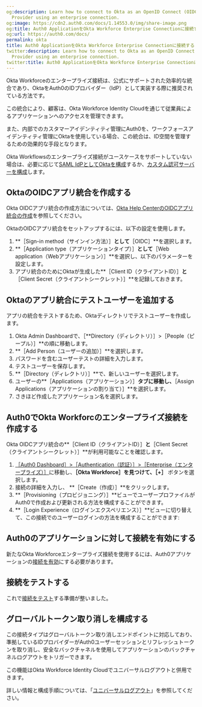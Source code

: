 ```yaml
---
og:description: Learn how to connect to Okta as an OpenID Connect (OIDC) Identity
  Provider using an enterprise connection.
og:image: https://cdn2.auth0.com/docs/1.14553.0/img/share-image.png
og:title: Auth0 ApplicationをOkta Workforce Enterprise Connectionに接続する
og:url: https://auth0.com/docs/
permalink: okta
title: Auth0 ApplicationをOkta Workforce Enterprise Connectionに接続する
twitter:description: Learn how to connect to Okta as an OpenID Connect (OIDC) Identity
  Provider using an enterprise connection.
twitter:title: Auth0 ApplicationをOkta Workforce Enterprise Connectionに接続する
---
```


Okta Workforceのエンタープライズ接続は、公式にサポートされた効率的な統合であり、OktaをAuth0のIDプロバイダー（IdP）として実装する際に推奨されている方法です。



この統合により、顧客は、Okta Workforce Identity Cloudを通じて従業員によるアプリケーションへのアクセスを管理できます。

また、内部でのカスタマーアイデンティティ管理にAuth0を、ワークフォースアイデンティティ管理にOktaを使用している場合、この統合は、ID空間を管理するための効果的な手段となります。

Okta Workflowsのエンタープライズ接続がユースケースをサポートしていない場合は、必要に応じて[SAML IdPとしてOktaを構成](/saml-configuration/configure-auth0-saml-service-provider/configure-okta-as-saml-identity-provider)するか、[カスタム認可サーバーを構成](https://developer.okta.com/docs/concepts/auth-servers/#custom-authorization-server)します。

## OktaのOIDCアプリ統合を作成する

Okta OIDCアプリ統合の作成方法については、[Okta Help CenterのOIDCアプリ統合の作成](https://help.okta.com/en-us/Content/Topics/Apps/Apps_App_Integration_Wizard_OIDC.htm)を参照してください。

OktaのOIDCアプリ統合をセットアップするには、以下の設定を使用します。

1. **［Sign-in method（サインイン方法）］**として**［OIDC］**を選択します。
2. **［Application type（アプリケーションタイプ）］**として**［Web application（Webアプリケーション）］**を選択し、以下のパラメーターを設定します。
3. アプリ統合のためにOktaが生成した**［Client ID（クライアントID）］**と**［Client Secret（クライアントシークレット）］**を記録しておきます。

## Oktaのアプリ統合にテストユーザーを追加する

アプリの統合をテストするため、Oktaディレクトリでテストユーザーを作成します。

1. Okta Admin Dashboardで、［**Directory（ディレクトリ）］>［People（ピープル）］**の順に移動します。
2. **［Add Person（ユーザーの追加）］**を選択します。
3. パスワードを含むユーザーテストの詳細を入力します。
4. テストユーザーを保存します。
5. **［Directory（ディレクトリ）］**で、新しいユーザーを選択します。
6. ユーザーの**［Applications（アプリケーション）］**タブに移動し、**［Assign Applications（アプリケーションの割り当て）］**を選択します。
7. さきほど作成したアプリケーション名を選択します。

## Auth0でOkta Workforcのエンタープライズ接続を作成する

Okta OIDCアプリ統合の**［Client ID（クライアントID）］**と**［Client Secret（クライアントシークレット）］**が利用可能なことを確認します。

1. [［Auth0 Dashboard］>［Authentication（認証）］>［Enterprise（エンタープライズ）］](%24%7Bmanage_url%7D/#/connections/enterprise)に移動し、**［Okta Workforce］**を見つけて、**［+］** ボタンを選択します。
2. 接続の詳細を入力し、 **［Create（作成）］**をクリックします。
3. **［Provisioning（プロビジョニング）］**ビューでユーザープロファイルがAuth0で作成および更新される方法を構成することができます。
4. **［Login Experience（ログインエクスペリエンス）］**ビューに切り替えて、この接続でのユーザーログインの方法を構成することができます:

## Auth0のアプリケーションに対して接続を有効にする

新たなOkta Workforceエンタープライズ接続を使用するには、Auth0アプリケーションの[接続を有効](/connections/enable-enterprise-connections)にする必要があります。

## 接続をテストする

これで[接続をテスト](/connections/test-enterprise-connections)する準備が整いました。

## グローバルトークン取り消しを構成する

この接続タイプはグローバルトークン取り消しエンドポイントに対応しており、準拠しているIDプロバイダーがAuth0ユーザーセッションとリフレッシュトークンを取り消し、安全なバックチャネルを使用してアプリケーションのバックチャネルログアウトをトリガーできます。

この機能はOkta Workforce Identity Cloudでユニバーサルログアウトと併用できます。

詳しい情報と構成手順については、「[ユニバーサルログアウト](/universal-logout)」を参照してください。